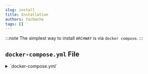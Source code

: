 ```yaml
---
slug: install
title: Installation
authors: fachache
tags: []
---
```


:::note
The simplest way to install `ARCHWAY` is via `docker compose`.
:::

## `docker-compose.yml` File

<details>
  <summary>`docker-compose.yml`</summary>
```yml title="docker-compose.yml"
version: '3.8'
services:
  archway:
    image: ghcr.io/softwarity/archway:latest
    ports:
      - 8080:8080 # non HTTPS
    environment:
      MONGODB_HOST: mongodb 
      MONGODB_DB_NAME: archway
      MONGODB_USER: admin
      MONGODB_PWD: changeit

  mongodb:
    image: mongo # official image  
    environment:
      MONGO_INITDB_DATABASE: archway
      MONGO_INITDB_ROOT_USERNAME: admin
      MONGO_INITDB_ROOT_PASSWORD: changeit
```
</details>

## Project Startup

```bash
docker compose -f docker-compose.yml pull
docker compose -f docker-compose.yml up -d
```

### Launch

<a target="_blank" href="http://localhost:8080">http://localhost:8080</a>

## Setup

After launching the application, `ARCHWAY` will self-initialize.

But it requires configuring the `ARCHWAY` administrator.

![setup](img/setup.png)

## Connection

![connection](img/connection.png)